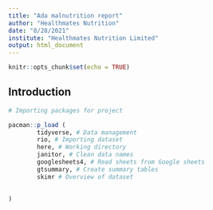 ```yaml
---
title: "Ada malnutrition report"
author: "Healthmates Nutrition"
date: "8/28/2021"
institute: "Healthmates Nutrition Limited"
output: html_document
---
```


```r
knitr::opts_chunk$set(echo = TRUE)
```

## Introduction

```r
# Importing packages for project

pacman::p_load (
        tidyverse, # Data management
        rio, # Importing dataset
        here, # Working directory
        janitor, # Clean data names
        googlesheets4, # Read sheets from Google sheets
        gtsummary, # Create summary tables
        skimr # Overview of dataset
        
        
)
```

